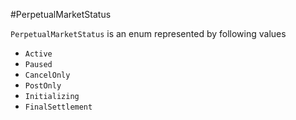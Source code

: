 #PerpetualMarketStatus

`PerpetualMarketStatus` is an enum represented by following values

- `Active`
- `Paused`
- `CancelOnly`
- `PostOnly`
- `Initializing`
- `FinalSettlement`